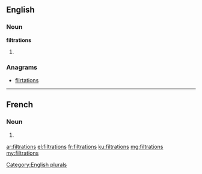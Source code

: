==English==

===Noun===
'''filtrations'''

# {{plural of|filtration}}

===Anagrams===
* [[flirtations#English|flirtations]]

[[Category:English plurals]]

----

==French==

===Noun===
{{head|fr|g=f-p}}

# {{plural of|filtration|lang=fr}}

[[ar:filtrations]]
[[el:filtrations]]
[[fr:filtrations]]
[[ku:filtrations]]
[[mg:filtrations]]
[[my:filtrations]]